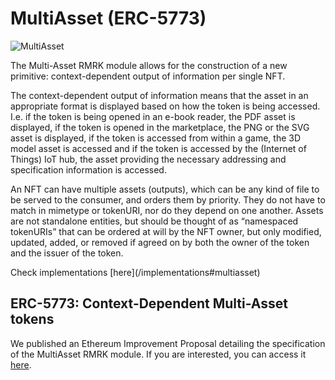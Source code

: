 
# MultiAsset (ERC-5773)

<Image src="/images/modules/1-MultiAsset.webp" alt="MultiAsset" width={500} height={500} />


The Multi-Asset RMRK module allows for the construction of a new primitive: context-dependent output of information per single NFT.

The context-dependent output of information means that the asset in an appropriate format is displayed based on how the token is being accessed. I.e. if the token is being opened in an e-book reader, the PDF asset is displayed, if the token is opened in the marketplace, the PNG or the SVG asset is displayed, if the token is accessed from within a game, the 3D model asset is accessed and if the token is accessed by the (Internet of Things) IoT hub, the asset providing the necessary addressing and specification information is accessed.

An NFT can have multiple assets (outputs), which can be any kind of file to be served to the consumer, and orders them by priority. They do not have to match in mimetype or tokenURI, nor do they depend on one another. Assets are not standalone entities, but should be thought of as “namespaced tokenURIs” that can be ordered at will by the NFT owner, but only modified, updated, added, or removed if agreed on by both the owner of the token and the issuer of the token.

<Callout type='info' emoji='⚙️'>
    Check implementations [here](/implementations#multiasset)
</Callout>

## ERC-5773: Context-Dependent Multi-Asset tokens

We published an Ethereum Improvement Proposal detailing the specification of the MultiAsset RMRK module. If you are interested, you can access it [here](https://eips.ethereum.org/EIPS/eip-5773).



